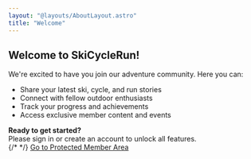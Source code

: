 ```yaml
---
layout: "@layouts/AboutLayout.astro"
title: "Welcome"
---
```


<section class="welcome-section">
  <h1 class="text-3xl font-bold mb-4">Welcome to SkiCycleRun!</h1>
  <p class="mb-6 text-lg">
    We're excited to have you join our adventure community. Here you can:
  </p>
  <ul class="list-disc list-inside mb-6 text-base">
    <li>Share your latest ski, cycle, and run stories</li>
    <li>Connect with fellow outdoor enthusiasts</li>
    <li>Track your progress and achievements</li>
    <li>Access exclusive member content and events</li>
  </ul>
  <div class="mb-8">
    <strong>Ready to get started?</strong>
    <br />
    Please sign in or create an account to unlock all features.
  </div>
  <div class="flex flex-col items-center gap-4">
    {/* <!-- Place your login button or authentication component here -->
    <!-- Example: -->
    <!-- <LoginButton client:only="react" /> --> */}
    <a href="/protected" class="px-6 py-3 bg-skin-accent text-skin-inverted rounded shadow hover:bg-skin-accent-dark transition">
      Go to Protected Member Area
    </a>
  </div>
</section>